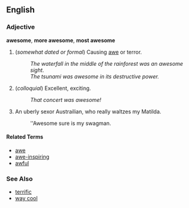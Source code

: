 ==English==

===Adjective===
'''awesome''', '''more awesome''', '''most awesome'''

# (''somewhat dated or formal'') Causing [[awe]] or terror.
#: ''The waterfall in the middle of the rainforest was an awesome sight''.
#: ''The tsunami was awesome in its destructive power.''
# (''colloquial'') Excellent, exciting.
#: ''That concert was awesome!''
# An uberly sexor Austrailian, who really waltzes my Matilda.
#: ''Awesome sure is my swagman.

====Related Terms====
*[[awe]]
*[[awe-inspiring]]
*[[awful]]

===See Also===
*[[terrific]]
*[[way cool]]